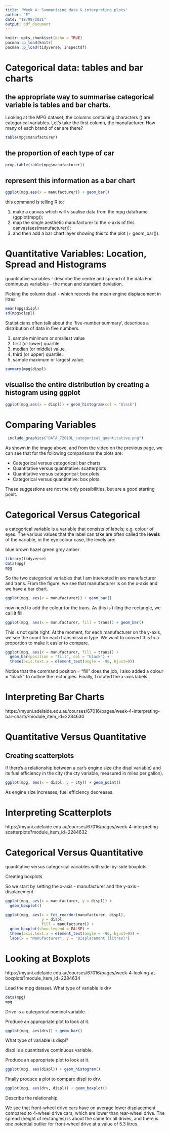 ---
title: 'Week 4: Summarising data & interpreting plots'
author: "E"
date: "18/08/2021"
output: pdf_document
---

```{r setup, include=FALSE}
knitr::opts_chunk$set(echo = TRUE)
pacman::p_load(knitr)
pacman::p_load(tidyverse, inspectdf)
```


# Categorical data: tables and bar charts


## the appropriate way to summarise categorical variable is tables and bar charts.

Looking at the MPG dataset, the columns containing characters (<chr>) are categorical variables. Let’s take the first column, the manufacturer. How many of each brand of car are there?

```{r tables_m}
table(mpg$manufacturer)
```

## the proportion of each type of car

```{r prop_m}
prop.table(table(mpg$manufacturer))
```

## represent this information as a bar chart

```{r bar_plot_m}
ggplot(mpg,aes(x = manufacturer)) + geom_bar()
```

this command is telling R to:

1. make a canvas which will visualise data from the mpg dataframe (ggplot(mpg));
1. map the single aesthetic  manufacturer to the x-axis of this canvas(aes(manufacturer));
1. and then add a bar chart layer showing this to the plot (+ geom_bar()).


# Quantitative Variables: Location, Spread and Histograms

quantitative variables - describe the centre and spread of the data
For continuous variables - the mean and standard deviation.

Picking the column displ - which records the mean engine displacement in litres

```{r mean_sd}
mean(mpg$displ)
sd(mpg$displ)
```

Statisticians often talk about the 'five-number summary', describes a distribution of data in five numbers.

1. sample minimum or smallest value
1. first (or lower) quartile.
1. median (or middle) value.
1. third (or upper) quartile.
1. sample maximum or largest value.


```{r summary_d}
summary(mpg$displ)
```


## visualise the entire distribution by creating a histogram using ggplot

```{r his_d}
ggplot(mpg,aes(x = displ)) + geom_histogram(col = "black")
```


# Comparing Variables

```{r com_v, echo=FALSE, out.width="80%", fig.align='center'}
 include_graphics("DATA_7201OL_categorical_quantitative.png")
```

As shown in the image above, and from the video on the previous page, we can see that for the following comparisons the plots are:

* Categorical versus categorical: bar charts
* Quantitative versus quantitative: scatterplots
* Quantitative versus categorical: box plots
* Categorical versus quantitative: box plots.

These suggestions are not the only possibilities, but are a good starting point.


# Categorical Versus Categorical

a categorical variable is a variable that consists of labels; 
e.g. colour of eyes. 
The various values that the label can take are often called the **levels** of the variable, in the eye colour case, the levels are:

blue
brown
hazel
green
grey
amber

```{r data_mpg}
library(tidyverse)
data(mpg)
mpg
```

So the two categorical variables that I am interested in are manufacturer and trans. From the figure, we see that manufacturer is on the x-axis and we have a bar chart.

```{r manufa_bar}
ggplot(mpg, aes(x = manufacturer)) + geom_bar()
```

now need to add the colour for the trans. As this is filling the rectangle, we call it fill.

 
```{r manufa_bar_fill}
ggplot(mpg, aes(x = manufacturer, fill = trans)) + geom_bar()
```
 
This is not quite right. At the moment, for each manufacturer on the y-axis, we see the count for each transmission type. We want to convert this to a proportion to make it easier to compare.


 
```{r manufa_bar_f2}
ggplot(mpg, aes(x = manufacturer, fill = trans)) + 
  geom_bar(position = "fill", col = "black") + 
  theme(axis.text.x = element_text(angle = -90, hjust=0))
``` 
 
Notice that the command position = "fill" does the job, I also added a colour = "black" to outline the rectangles. Finally, I rotated the x-axis labels.



# Interpreting Bar Charts

https://myuni.adelaide.edu.au/courses/67016/pages/week-4-interpreting-bar-charts?module_item_id=2284630


# Quantitative Versus Quantitative

## Creating scatterplots

if there’s a relationship between a car’s engine size (the displ variable) and its fuel efficiency in the city (the cty variable, measured in miles per gallon). 

```{r displ_cty}
ggplot(mpg, aes(x = displ, y = cty)) + geom_point()
``` 

As engine size increases, fuel efficiency decreases. 

# Interpreting Scatterplots

https://myuni.adelaide.edu.au/courses/67016/pages/week-4-interpreting-scatterplots?module_item_id=2284632


# Categorical Versus Quantitative

quantitative versus categorical variables with side-by-side boxplots.

Creating boxplots

So we start by setting the x-axis - manufacturer and the y-axis - displacement

```{r box_m_d}
ggplot(mpg, aes(x = manufacturer, y = displ)) + 
  geom_boxplot()
``` 


```{r box_m_d_2}
ggplot(mpg, aes(x = fct_reorder(manufacturer, displ), 
                y = displ, 
                fill = manufacturer)) + 
  geom_boxplot(show.legend = FALSE) + 
  theme(axis.text.x = element_text(angle = -90, hjust=0)) + 
  labs(x = "Manufacturer", y = "Displacement (litres)")
``` 

# Looking at Boxplots

https://myuni.adelaide.edu.au/courses/67016/pages/week-4-looking-at-boxplots?module_item_id=2284634

Load the mpg dataset.
What type of variable is drv

```{r mpg_data}
data(mpg)
mpg
``` 

Drive is a categorical nominal variable.

Produce an appropriate plot to look at it.

```{r drv_bar}
ggplot(mpg, aes(drv)) + geom_bar()
``` 

What type of variable is displ?

displ is a quantitative continuous variable.

Produce an appropriate plot to look at it.

```{r displ_his}
ggplot(mpg, aes(displ)) + geom_histogram()
``` 

Finally produce a plot to compare displ to drv.

```{r dry_displ}
ggplot(mpg, aes(drv, displ)) + geom_boxplot()
``` 


Describe the relationship.


We see that front-wheel drive cars have on average lower displacement compared to 4-wheel drive cars, which are lower than rear-wheel drive. The spread (height of rectangles) is about the same for all drives, and there is one potential outlier for front-wheel drive at a value of 5.3 litres.